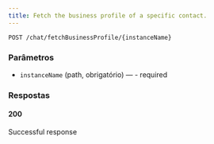 ```yaml
---
title: Fetch the business profile of a specific contact.
---
```


```http
POST /chat/fetchBusinessProfile/{instanceName}
```



### Parâmetros

- `instanceName` (path, obrigatório) — - required

### Respostas
#### 200
Successful response

